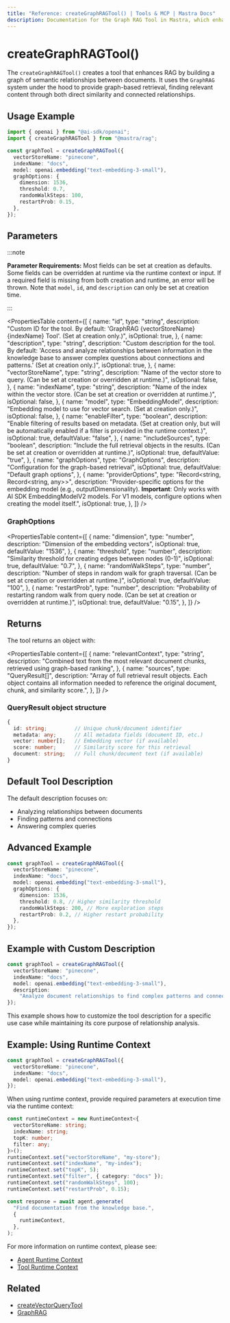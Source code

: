 ```yaml
---
title: "Reference: createGraphRAGTool() | Tools & MCP | Mastra Docs"
description: Documentation for the Graph RAG Tool in Mastra, which enhances RAG by building a graph of semantic relationships between documents.
---
```


# createGraphRAGTool()

The `createGraphRAGTool()` creates a tool that enhances RAG by building a graph of semantic relationships between documents. It uses the `GraphRAG` system under the hood to provide graph-based retrieval, finding relevant content through both direct similarity and connected relationships.

## Usage Example

```typescript
import { openai } from "@ai-sdk/openai";
import { createGraphRAGTool } from "@mastra/rag";

const graphTool = createGraphRAGTool({
  vectorStoreName: "pinecone",
  indexName: "docs",
  model: openai.embedding("text-embedding-3-small"),
  graphOptions: {
    dimension: 1536,
    threshold: 0.7,
    randomWalkSteps: 100,
    restartProb: 0.15,
  },
});
```

## Parameters

:::note

**Parameter Requirements:** Most fields can be set at creation as defaults.
Some fields can be overridden at runtime via the runtime context or input. If
a required field is missing from both creation and runtime, an error will be
thrown. Note that `model`, `id`, and `description` can only be set at creation
time.

:::

<PropertiesTable
  content={[
    {
      name: "id",
      type: "string",
      description:
        "Custom ID for the tool. By default: 'GraphRAG {vectorStoreName} {indexName} Tool'. (Set at creation only.)",
      isOptional: true,
    },
    {
      name: "description",
      type: "string",
      description:
        "Custom description for the tool. By default: 'Access and analyze relationships between information in the knowledge base to answer complex questions about connections and patterns.' (Set at creation only.)",
      isOptional: true,
    },
    {
      name: "vectorStoreName",
      type: "string",
      description:
        "Name of the vector store to query. (Can be set at creation or overridden at runtime.)",
      isOptional: false,
    },
    {
      name: "indexName",
      type: "string",
      description:
        "Name of the index within the vector store. (Can be set at creation or overridden at runtime.)",
      isOptional: false,
    },
    {
      name: "model",
      type: "EmbeddingModel",
      description:
        "Embedding model to use for vector search. (Set at creation only.)",
      isOptional: false,
    },
    {
      name: "enableFilter",
      type: "boolean",
      description:
        "Enable filtering of results based on metadata. (Set at creation only, but will be automatically enabled if a filter is provided in the runtime context.)",
      isOptional: true,
      defaultValue: "false",
    },
    {
      name: "includeSources",
      type: "boolean",
      description:
        "Include the full retrieval objects in the results. (Can be set at creation or overridden at runtime.)",
      isOptional: true,
      defaultValue: "true",
    },
    {
      name: "graphOptions",
      type: "GraphOptions",
      description: "Configuration for the graph-based retrieval",
      isOptional: true,
      defaultValue: "Default graph options",
    },
    {
      name: "providerOptions",
      type: "Record<string, Record<string, any>>",
      description:
        "Provider-specific options for the embedding model (e.g., outputDimensionality). **Important**: Only works with AI SDK EmbeddingModelV2 models. For V1 models, configure options when creating the model itself.",
      isOptional: true,
    },
  ]}
/>

### GraphOptions

<PropertiesTable
  content={[
    {
      name: "dimension",
      type: "number",
      description: "Dimension of the embedding vectors",
      isOptional: true,
      defaultValue: "1536",
    },
    {
      name: "threshold",
      type: "number",
      description:
        "Similarity threshold for creating edges between nodes (0-1)",
      isOptional: true,
      defaultValue: "0.7",
    },
    {
      name: "randomWalkSteps",
      type: "number",
      description:
        "Number of steps in random walk for graph traversal. (Can be set at creation or overridden at runtime.)",
      isOptional: true,
      defaultValue: "100",
    },
    {
      name: "restartProb",
      type: "number",
      description:
        "Probability of restarting random walk from query node. (Can be set at creation or overridden at runtime.)",
      isOptional: true,
      defaultValue: "0.15",
    },
  ]}
/>

## Returns

The tool returns an object with:

<PropertiesTable
  content={[
    {
      name: "relevantContext",
      type: "string",
      description:
        "Combined text from the most relevant document chunks, retrieved using graph-based ranking",
    },
    {
      name: "sources",
      type: "QueryResult[]",
      description:
        "Array of full retrieval result objects. Each object contains all information needed to reference the original document, chunk, and similarity score.",
    },
  ]}
/>

### QueryResult object structure

```typescript
{
  id: string;         // Unique chunk/document identifier
  metadata: any;      // All metadata fields (document ID, etc.)
  vector: number[];   // Embedding vector (if available)
  score: number;      // Similarity score for this retrieval
  document: string;   // Full chunk/document text (if available)
}
```

## Default Tool Description

The default description focuses on:

- Analyzing relationships between documents
- Finding patterns and connections
- Answering complex queries

## Advanced Example

```typescript
const graphTool = createGraphRAGTool({
  vectorStoreName: "pinecone",
  indexName: "docs",
  model: openai.embedding("text-embedding-3-small"),
  graphOptions: {
    dimension: 1536,
    threshold: 0.8, // Higher similarity threshold
    randomWalkSteps: 200, // More exploration steps
    restartProb: 0.2, // Higher restart probability
  },
});
```

## Example with Custom Description

```typescript
const graphTool = createGraphRAGTool({
  vectorStoreName: "pinecone",
  indexName: "docs",
  model: openai.embedding("text-embedding-3-small"),
  description:
    "Analyze document relationships to find complex patterns and connections in our company's historical data",
});
```

This example shows how to customize the tool description for a specific use case while maintaining its core purpose of relationship analysis.

## Example: Using Runtime Context

```typescript
const graphTool = createGraphRAGTool({
  vectorStoreName: "pinecone",
  indexName: "docs",
  model: openai.embedding("text-embedding-3-small"),
});
```

When using runtime context, provide required parameters at execution time via the runtime context:

```typescript
const runtimeContext = new RuntimeContext<{
  vectorStoreName: string;
  indexName: string;
  topK: number;
  filter: any;
}>();
runtimeContext.set("vectorStoreName", "my-store");
runtimeContext.set("indexName", "my-index");
runtimeContext.set("topK", 5);
runtimeContext.set("filter", { category: "docs" });
runtimeContext.set("randomWalkSteps", 100);
runtimeContext.set("restartProb", 0.15);

const response = await agent.generate(
  "Find documentation from the knowledge base.",
  {
    runtimeContext,
  },
);
```

For more information on runtime context, please see:

- [Agent Runtime Context](/docs/server-db/runtime-context)
- [Tool Runtime Context](/docs/tools-mcp/overview#using-runtimecontext)

## Related

- [createVectorQueryTool](./vector-query-tool)
- [GraphRAG](../rag/graph-rag)
